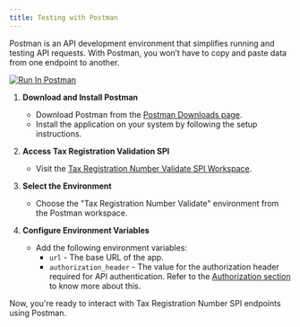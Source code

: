 ```yaml
---
title: Testing with Postman
---
```

Postman is an API development environment that simplifies running and testing API requests. With Postman, you won’t have to copy and paste data from one endpoint to another.

[![Run In Postman](https://run.pstmn.io/button.svg)](https://chargebee.postman.co/collection/19303335-f9503437-0c58-4967-8aa7-3626090ec486?source=rip_markdown&active-environment=19303335-298da9ef-c95b-451f-99c6-b107d6740f05)

1. **Download and Install Postman**
    - Download Postman from the [Postman Downloads page](https://www.postman.com/downloads/).
    - Install the application on your system by following the setup instructions.

2. **Access Tax Registration Validation SPI**
    - Visit the [Tax Registration Number Validate SPI Workspace](https://chargebee.postman.co/collection/19303335-f9503437-0c58-4967-8aa7-3626090ec486?source=rip_markdown&active-environment=19303335-298da9ef-c95b-451f-99c6-b107d6740f05).

3. **Select the Environment**
    - Choose the "Tax Registration Number Validate" environment from the Postman workspace.

4. **Configure Environment Variables**
   - Add the following environment variables:
      - `url` - The base URL of the app.
      -  `authorization_header` - The value for the authorization header required for API authentication. Refer to the [Authorization section](../docs/Authorization) to know more about this.

Now, you're ready to interact with Tax Registration Number SPI endpoints using Postman.